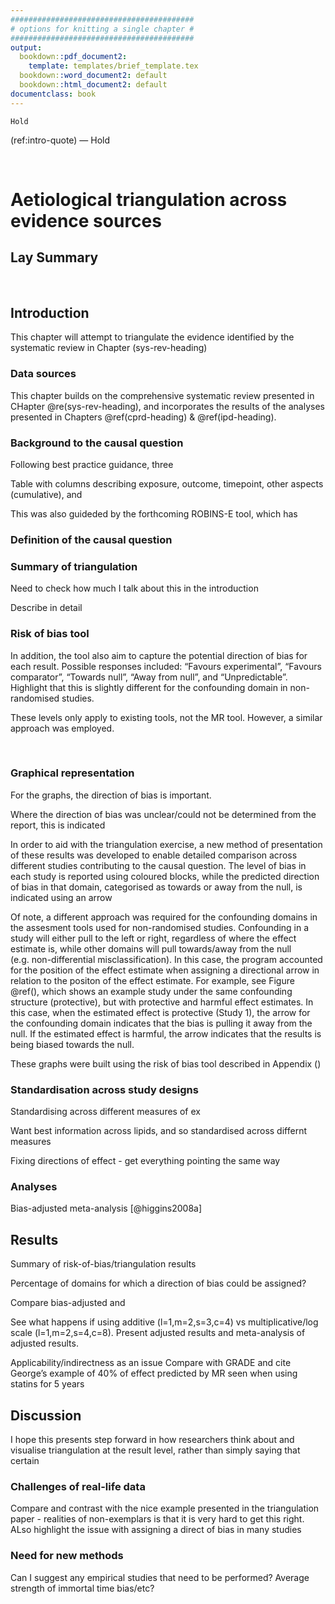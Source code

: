 ```yaml
---
#########################################
# options for knitting a single chapter #
#########################################
output:
  bookdown::pdf_document2:
    template: templates/brief_template.tex
  bookdown::word_document2: default
  bookdown::html_document2: default
documentclass: book
---
```


```block
Hold
```
(ref:intro-quote) --- Hold

<!-- TODO Add this to the Chapter summary in the introduction and  -->

<!----------------------------------------------------------------------------->
&nbsp;

<!-- ### Triangulation  -->

<!-- TODO Have a look at this - potentially move to triangulation chapter -->

<!-- One key question for which multiple distinct sources of evidence were available were those looking at Laz -->

<!-- Consideration of the potential impact of the magnitude and direct of residual confounders/bias is not a major stretch from what is already happening in the assessment of the quality of evidence (GRADE) framework. Within GRADE, the overall quality of evidence can be upgraded when there is deemed to be unmeasured or residual confounding variables which reduce the. For example, if the propensity to treatment is related to comorbidity burden, but those on treatment still have better outcomes then those on control, it is likely that the true effect of the intervention is being underestimated. [@guyatt2011] -->

<!-- Without our framework and as part of the risk-of-bias assessments reported in \@ref(risk-of-bias-subheading), I attempted to records the direction of the bias, so that it could feed into the triangulation. -->


# Aetiological triangulation across evidence sources {#tri-heading}

## Lay Summary

<!----------------------------------------------------------------------------->
&nbsp;

## Introduction

This chapter will attempt to triangulate the evidence identified by the systematic review in Chapter \ref(sys-rev-heading)

### Data sources

This chapter builds on the comprehensive systematic review presented in CHapter \@re(sys-rev-heading), and incorporates the results of the analyses presented in Chapters \@ref(cprd-heading) & \@ref(ipd-heading).

<!----------------------------------------------------------------------------->

### Background to the causal question

Following best practice guidance, three 

Table with columns describing exposure, outcome, timepoint, other aspects (cumulative), and

This was also guideded by the forthcoming ROBINS-E tool, which has

<!----------------------------------------------------------------------------->

### Definition of the causal question

<!-- TODO See ROBINS-E for this, as to how to think about exposures -->

### Summary of triangulation

Need to check how much I talk about this in the introduction

Describe in detail

### Risk of bias tool

In addition, the tool also aim to capture the potential direction of bias for each result. Possible responses included: "Favours experimental", "Favours comparator", "Towards null", "Away from null", and "Unpredictable". Highlight that this is slightly different for the confounding domain in non-randomised studies.

These levels only apply to existing tools, not the MR tool. However, a similar approach was employed.

<!----------------------------------------------------------------------------->
&nbsp;

### Graphical representation

For the graphs, the direction of bias is important.

Where the direction of bias was unclear/could not be determined from the report, this is indicated

In order to aid with the triangulation exercise, a new method of presentation of these results was developed to enable detailed comparison across different studies contributing to the causal question.
The level of bias in each study is reported using coloured blocks, while the predicted direction of bias in that domain, categorised as towards or away from the null, is indicated using an arrow

Of note, a different approach was required for the confounding domains in the assesment tools used for non-randomised studies. Confounding in a study will either pull to the left or right, regardless of where the effect estimate is, while other domains will pull towards/away from the null (e.g. non-differential misclassification). In this case, the program accounted for the position of the effect estimate when assigning a directional arrow in relation to the positon of the effect estimate. 
For example, see Figure \@ref(), which shows an example study under the same confounding structure (protective), but with protective and harmful effect estimates. In this case, when the estimated effect is protective (Study 1), the arrow for the confounding domain indicates that the bias is pulling it away from the null. If the estimated effect is harmful, the arrow indicates that the results is being biased towards the null.

These graphs were built using the risk of bias tool described in Appendix \ref()

<!-- TODO Does immortal time bias not also have a consistent effect -->

<!----------------------------------------------------------------------------->

### Standardisation across study designs

Standardising across different measures of ex

Want best information across lipids, and so standardised across differnt measures

Fixing directions of effect - get everything pointing the same way

<!----------------------------------------------------------------------------->
### Analyses

Bias-adjusted meta-analysis [@higgins2008a]

<!----------------------------------------------------------------------------->

## Results

Summary of risk-of-bias/triangulation results

Percentage of domains for which a direction of bias could be assigned?

Compare bias-adjusted and

See what happens if using additive (l=1,m=2,s=3,c=4) vs multiplicative/log scale (l=1,m=2,s=4,c=8). Present adjusted results and meta-analysis of adjusted results.

Applicability/indirectness as an issue 
Compare with GRADE and cite George's example of 40% of effect predicted by MR seen when using statins for 5 years

<!----------------------------------------------------------------------------->

## Discussion

I hope this presents step forward in how researchers think about and visualise triangulation at the result level, rather than simply saying that certain 

### Challenges of real-life data

Compare and contrast with the nice example presented in the triangulation paper - realities of non-exemplars is that it is very hard to get this right. ALso highlight the issue with assigning a direct of bias in many studies

### Need for new methods 

Can I suggest any empirical studies that need to be performed? Average strength of immortal time bias/etc?







